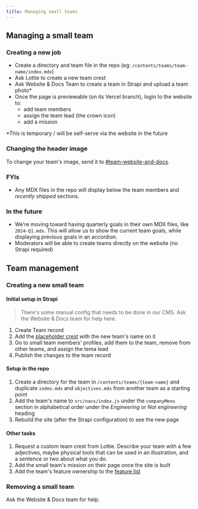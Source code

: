 ```yaml
---
title: Managing small teams
---
```


## Managing a small team

### Creating a new job

- Create a directory and team file in the repo (eg: `/contents/teams/team-name/index.mdx`)
- Ask Lottie to create a new team crest
- Ask Website & Docs Team to create a team in Strapi and upload a team photo*
- Once the page is previewable (on its Vercel branch), login to the website to:
  - add team members
  - assign the team lead (the crown icon)
  - add a mission

*This is temporary / will be self-serve via the website in the future

### Changing the header image

To change your team's image, send it to [#team-website-and-docs](https://posthog.slack.com/archives/C01V9AT7DK4).

### FYIs

- Any MDX files in the repo will display below the team members and _recently shipped_ sections.

### In the future

- We're moving toward having quarterly goals in their own MDX files, like `2024-Q1.mdx`. This will allow us to show the current team goals, while displaying previous goals in an accordion.
- Moderators will be able to create teams directly on the website (no Strapi required)

## Team management

### Creating a new small team

#### Initial setup in Strapi

> There's some manual config that needs to be done in our CMS. Ask the Website & Docs team for help here.

1. Create Team record
1. Add the [placeholder crest](https://www.figma.com/design/QCYxjm4wVVVvs6UA27xRmz/Website-art?node-id=2043-2&t=aO62tCO12PoIZMt9-1) with the new team's name on it
1. Go to small team members' profiles, add them to the team, remove from other teams, and assign the tema lead
1. Publish the changes to the team record

#### Setup in the repo

1. Create a directory for the team in `/contents/teams/{team-name}` and duplicate `index.mdx` and `objectives.mdx` from another team as a starting point
1. Add the team's name to `src/navs/index.js` under the `companyMenu` section in alphabetical order under the _Engineering_ or _Not engineering_ heading
1. Rebuild the site (after the Strapi configuration) to see the new page

#### Other tasks

1. Request a custom team crest from Lottie. Describe your team with a few adjectives, maybe physical tools that can be used in an illustration, and a sentence or two about what you do.
1. Add the small team's mission on their page once the site is built
1. Add the team's feature ownership to the [feature list](/handbook/engineering/feature-ownership)



### Removing a small team

Ask the Website & Docs team for help.
